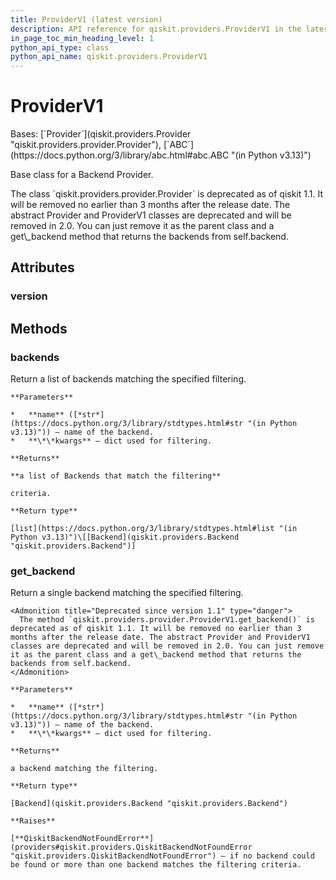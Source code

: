 ```yaml
---
title: ProviderV1 (latest version)
description: API reference for qiskit.providers.ProviderV1 in the latest version of qiskit
in_page_toc_min_heading_level: 1
python_api_type: class
python_api_name: qiskit.providers.ProviderV1
---
```


# ProviderV1

<Class id="qiskit.providers.ProviderV1" isDedicatedPage={true} github="https://github.com/Qiskit/qiskit/tree/stable/1.4/qiskit/providers/provider.py#L42-L95" signature="qiskit.providers.ProviderV1" modifiers="class">
  Bases: [`Provider`](qiskit.providers.Provider "qiskit.providers.provider.Provider"), [`ABC`](https://docs.python.org/3/library/abc.html#abc.ABC "(in Python v3.13)")

  Base class for a Backend Provider.

  <Admonition title="Deprecated since version 1.1" type="danger">
    The class `qiskit.providers.provider.Provider` is deprecated as of qiskit 1.1. It will be removed no earlier than 3 months after the release date. The abstract Provider and ProviderV1 classes are deprecated and will be removed in 2.0. You can just remove it as the parent class and a get\_backend method that returns the backends from self.backend.
  </Admonition>

  ## Attributes

  ### version

  <Attribute id="qiskit.providers.ProviderV1.version" attributeValue="1" />

  ## Methods

  ### backends

  <Function id="qiskit.providers.ProviderV1.backends" github="https://github.com/Qiskit/qiskit/tree/stable/1.4/qiskit/providers/provider.py#L75-L87" signature="backends(name=None, **kwargs)" modifiers="abstract">
    Return a list of backends matching the specified filtering.

    **Parameters**

    *   **name** ([*str*](https://docs.python.org/3/library/stdtypes.html#str "(in Python v3.13)")) – name of the backend.
    *   **\*\*kwargs** – dict used for filtering.

    **Returns**

    **a list of Backends that match the filtering**

    criteria.

    **Return type**

    [list](https://docs.python.org/3/library/stdtypes.html#list "(in Python v3.13)")\[[Backend](qiskit.providers.Backend "qiskit.providers.Backend")]
  </Function>

  ### get\_backend

  <Function id="qiskit.providers.ProviderV1.get_backend" github="https://github.com/Qiskit/qiskit/tree/stable/1.4/qiskit/providers/provider.py#L47-L73" signature="get_backend(name=None, **kwargs)">
    Return a single backend matching the specified filtering.

    <Admonition title="Deprecated since version 1.1" type="danger">
      The method `qiskit.providers.provider.ProviderV1.get_backend()` is deprecated as of qiskit 1.1. It will be removed no earlier than 3 months after the release date. The abstract Provider and ProviderV1 classes are deprecated and will be removed in 2.0. You can just remove it as the parent class and a get\_backend method that returns the backends from self.backend.
    </Admonition>

    **Parameters**

    *   **name** ([*str*](https://docs.python.org/3/library/stdtypes.html#str "(in Python v3.13)")) – name of the backend.
    *   **\*\*kwargs** – dict used for filtering.

    **Returns**

    a backend matching the filtering.

    **Return type**

    [Backend](qiskit.providers.Backend "qiskit.providers.Backend")

    **Raises**

    [**QiskitBackendNotFoundError**](providers#qiskit.providers.QiskitBackendNotFoundError "qiskit.providers.QiskitBackendNotFoundError") – if no backend could be found or more than one backend matches the filtering criteria.
  </Function>
</Class>

